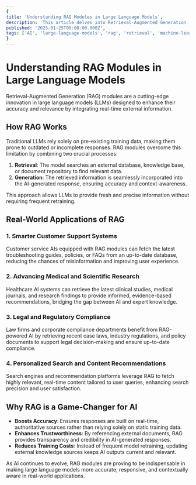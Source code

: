 ```yaml
---
{
title: 'Understanding RAG Modules in Large Language Models',
description: 'This article delves into Retrieval-Augmented Generation (RAG) modules, their role in enhancing large language models, and real-world applications that demonstrate their importance.',
published: '2025-01-25T00:00:00.000Z',
tags: ['AI', 'large-language-models', 'rag', 'retrieval', 'machine-learning'],
}
---
```


# Understanding RAG Modules in Large Language Models
Retrieval-Augmented Generation (RAG) modules are a cutting-edge innovation in large language models (LLMs) designed to enhance their accuracy and relevance by integrating real-time external information.

## How RAG Works
Traditional LLMs rely solely on pre-existing training data, making them prone to outdated or incomplete responses. RAG modules overcome this limitation by combining two crucial processes:
1. **Retrieval**: The model searches an external database, knowledge base, or document repository to find relevant data.
2. **Generation**: The retrieved information is seamlessly incorporated into the AI-generated response, ensuring accuracy and context-awareness.

This approach allows LLMs to provide fresh and precise information without requiring frequent retraining.

## Real-World Applications of RAG
### 1. **Smarter Customer Support Systems**
Customer service AIs equipped with RAG modules can fetch the latest troubleshooting guides, policies, or FAQs from an up-to-date database, reducing the chances of misinformation and improving user experience.

### 2. **Advancing Medical and Scientific Research**
Healthcare AI systems can retrieve the latest clinical studies, medical journals, and research findings to provide informed, evidence-based recommendations, bridging the gap between AI and expert knowledge.

### 3. **Legal and Regulatory Compliance**
Law firms and corporate compliance departments benefit from RAG-powered AI by retrieving recent case laws, industry regulations, and policy documents to support legal decision-making and ensure up-to-date compliance.

### 4. **Personalized Search and Content Recommendations**
Search engines and recommendation platforms leverage RAG to fetch highly relevant, real-time content tailored to user queries, enhancing search precision and user satisfaction.

## Why RAG is a Game-Changer for AI
- **Boosts Accuracy**: Ensures responses are built on real-time, authoritative sources rather than relying solely on static training data.
- **Enhances Trustworthiness**: By referencing external documents, RAG provides transparency and credibility in AI-generated responses.
- **Reduces Training Costs**: Instead of frequent model retraining, updating external knowledge sources keeps AI outputs current and relevant.

As AI continues to evolve, RAG modules are proving to be indispensable in making large language models more accurate, responsive, and contextually aware in real-world applications.

